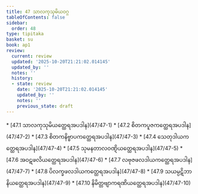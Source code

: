 ```yaml
---
title: 47 သာလကုသုမိယဝဂ္ဂ
tableOfContents: false
sidebar:
  order: 48
type: tipitaka
basket: su
book: ap1
review:
  current: review
  updated: '2025-10-20T21:21:02.014145'
  updated_by: ''
  notes: ''
  history:
  - state: review
    date: '2025-10-20T21:21:02.014145'
    updated_by: ''
    notes: ''
    previous_state: draft
---
```



<DynamicBreadcrumb />


<ReviewStatus review={frontmatter.review} showDetails={true} />

<HypothesisAnnotation frontmatter={frontmatter} />



<TableOfContents book="ap1" section="47">
* [47.1 သာလကုသုမိယတ္ထေရအပဒါန](47/47-1)
* [47.2 စိတကပူဇကတ္ထေရအပဒါန](47/47-2)
* [47.3 စိတကနိဗ္ဗာပကတ္ထေရအပဒါန](47/47-3)
* [47.4 သေတုဒါယကတ္ထေရအပဒါန](47/47-4)
* [47.5 သုမနတာလဝဏ္ဋိယတ္ထေရအပဒါန](47/47-5)
* [47.6 အဝဋဖလိယတ္ထေရအပဒါန](47/47-6)
* [47.7 လဗုဇဖလဒါယကတ္ထေရအပဒါန](47/47-7)
* [47.8 ပိလက္ခဖလဒါယကတ္ထေရအပဒါန](47/47-8)
* [47.9 သယမ္ပဋိဘာနိယတ္ထေရအပဒါန](47/47-9)
* [47.10 နိမိတ္တဗျာကရဏိယတ္ထေရအပဒါန](47/47-10)
</TableOfContents>